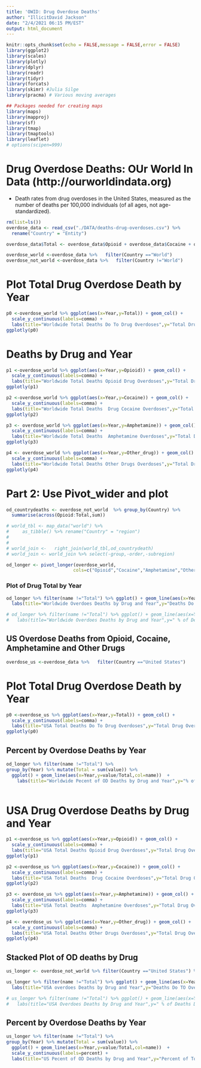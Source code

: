 ```yaml
---
title: 'OWID: Drug Overdose Deaths'
author: "IllicitDavid Jackson"
date: "2/4/2021 06:15 PM/EST"
output: html_document
---
```


```r
knitr::opts_chunk$set(echo = FALSE,message = FALSE,error = FALSE)
library(ggplot2)
library(scales)
library(plotly)
library(dplyr)
library(readr)
library(tidyr)
library(forcats)
library(skimr) #Julia Silge 
library(pracma) # Various moving averages
```
```r
## Packages needed for creating maps
library(maps)
library(mapproj)
library(sf)
library(tmap)
library(tmaptools)
library(leaflet)
# options(scipen=999)
```

# Drug Overdose Deaths: OUr World In Data (http://ourworldindata.org)
* Death rates from drug overdoses in the United States, measured as the number of deaths per 100,000 individuals (of all ages, not age-standardized).

```r
rm(list=ls())
overdose_data <- read_csv("./DATA/deaths-drug-overdoses.csv") %>%
  rename("Country" = "Entity") 

overdose_data$Total <- overdose_data$Opioid + overdose_data$Cocaine + overdose_data$Amphetamine + overdose_data$Other_drug

overdose_world <-overdose_data %>%   filter(Country =="World")
overdose_not_world <-overdose_data %>%   filter(Country !="World")
```

# Plot Total Drug Overdose Death by Year

```r
p0 <-overdose_world %>% ggplot(aes(x=Year,y=Total)) + geom_col() +
  scale_y_continuous(labels=comma) +
  labs(title="Worldwide Total Deaths Do To Drug Overdoses",y="Total Drug Overdose Deaths")
ggplotly(p0)
```

# Deaths by Drug and Year

```r
p1 <-overdose_world %>% ggplot(aes(x=Year,y=Opioid)) + geom_col() +
  scale_y_continuous(labels=comma) +
  labs(title="Worldwide Total Deaths Opioid Drug Overdoses",y="Total Drug Overdose Deaths")
ggplotly(p1)
```
```r
p2 <-overdose_world %>% ggplot(aes(x=Year,y=Cocaine)) + geom_col() +
  scale_y_continuous(labels=comma) +
  labs(title="Worldwide Total Deaths  Drug Cocaine Overdoses",y="Total Drug Overdose Deaths")
ggplotly(p2)
```
```r
p3 <- overdose_world %>% ggplot(aes(x=Year,y=Amphetamine)) + geom_col() +
  scale_y_continuous(labels=comma) +
  labs(title="Worldwide Total Deaths  Amphetamine Overdoses",y="Total Drug Overdose Deaths")
ggplotly(p3)
```
```r
p4 <- overdose_world %>% ggplot(aes(x=Year,y=Other_drug)) + geom_col() +
  scale_y_continuous(labels=comma) +
  labs(title="Worldwide Total Deaths Other Drugs Overdoses",y="Total Drug Overdose Deaths")
ggplotly(p4)
```


# Part 2: Use Pivot_wider and plot 


```r
od_countrydeaths <- overdose_not_world  %>% group_by(Country) %>%
  summarise(across(Opioid:Total,sum))

```
```r
# world_tbl <- map_data("world") %>%
#     as_tibble() %>% rename("Country" = "region") 
# 
# 
# world_join <-   right_join(world_tbl,od_countrydeath)
# world_join <- world_join %>% select(-group,-order,-subregion)
```
```r
od_longer <- pivot_longer(overdose_world,
                         cols=c("Opioid","Cocaine","Amphetamine","Other_drug","Total"))
```

### Plot of Drug Total by Year 

```r
od_longer %>% filter(name !="Total") %>% ggplot() + geom_line(aes(x=Year,y=value,col=name)) + scale_y_log10(labels=comma) +
  labs(title="Worldwide Overdoes Deaths by Drug and Year",y="Deaths Do TO Overdose") + guides(color = guide_legend(override.aes = list(size = 2)))
```

```r
# od_longer %>% filter(name !="Total") %>% ggplot() + geom_line(aes(x=Year,y=value/sum(value),col=name)) +
#   labs(title="Worldwide Overdoes Deaths by Drug and Year",y=" % of Deaths Do TO Overdose") + scale_y_continuous(labels=percent) + guides(color = guide_legend(override.aes = list(size = 2)))
```

## US Overdose Deaths from Opioid, Cocaine, Amphetamine and Other Drugs

```r
overdose_us <-overdose_data %>%   filter(Country =="United States")
```

# Plot Total Drug Overdose Death by Year

```r
p0 <-overdose_us %>% ggplot(aes(x=Year,y=Total)) + geom_col() +
  scale_y_continuous(labels=comma) +
  labs(title="USA Total Deaths Do To Drug Overdoses",y="Total Drug Overdose Deaths")
ggplotly(p0)
```
## Percent by Overdose Deaths by Year

```r
od_longer %>% filter(name !="Total") %>%
group_by(Year) %>% mutate(Total = sum(value)) %>%
  ggplot() + geom_line(aes(x=Year,y=value/Total,col=name))  +
    labs(title="Worldwide Pecent of OD Deaths by Drug and Year",y="% of Total OD Deaths(log10)")  + guides(color = guide_legend(override.aes = list(size = 2))) + scale_y_log10(labels=percent)
  

```

# USA Drug Overdose Deaths by Drug and Year

```r
p1 <-overdose_us %>% ggplot(aes(x=Year,y=Opioid)) + geom_col() +
  scale_y_continuous(labels=comma) +
  labs(title="USA Total Deaths Opioid Drug Overdoses",y="Total Drug Overdose Deaths")
ggplotly(p1)
```
```r
p2 <-overdose_us %>% ggplot(aes(x=Year,y=Cocaine)) + geom_col() +
  scale_y_continuous(labels=comma) +
  labs(title="USA Total Deaths  Drug Cocaine Overdoses",y="Total Drug Overdose Deaths")
ggplotly(p2)
```
```r
p3 <- overdose_us %>% ggplot(aes(x=Year,y=Amphetamine)) + geom_col() +
  scale_y_continuous(labels=comma) +
  labs(title="USA Total Deaths  Amphetamine Overdoses",y="Total Drug Overdose Deaths")
ggplotly(p3)
```
```r
p4 <- overdose_us %>% ggplot(aes(x=Year,y=Other_drug)) + geom_col() +
  scale_y_continuous(labels=comma) +
  labs(title="USA Total Deaths Other Drugs Overdoses",y="Total Drug Overdose Deaths")
ggplotly(p4)
```

## Stacked Plot of OD deaths by Drug

```r
us_longer <- overdose_not_world %>% filter(Country =="United States") %>% pivot_longer(              cols=c("Opioid","Cocaine","Amphetamine","Other_drug","Total"))
```

```r
us_longer %>% filter(name !="Total") %>% ggplot() + geom_line(aes(x=Year,y=value,col=name)) + scale_y_log10(labels=comma) +
  labs(title="USA overdoes Deaths by Drug and Year",y="Deaths Do TO Overdose") + guides(color = guide_legend(override.aes = list(size = 2)))
```

```r
# us_longer %>% filter(name !="Total") %>% ggplot() + geom_line(aes(x=Year,y=value/sum(value),col=name)) +
#   labs(title="USA Overdoes Deaths by Drug and Year",y=" % of Deaths Do TO Overdose") + scale_y_continuous(labels=percent) + guides(color = guide_legend(override.aes = list(size = 2)))
```

## Percent by Overdose Deaths by Year

```r
us_longer %>% filter(name !="Total") %>%
group_by(Year) %>% mutate(Total = sum(value)) %>%
  ggplot() + geom_line(aes(x=Year,y=value/Total,col=name))  +
  scale_y_continuous(labels=percent) +
  labs(title="US Pecent of OD Deaths by Drug and Year",y="Percent of Total OD Deaths")  + guides(color = guide_legend(override.aes = list(size = 2)))


```

